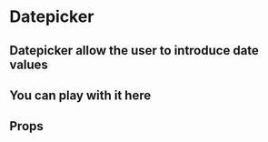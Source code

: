 
<Meta
  title='Components|Organisms/Datepicker'
  component={Datepicker}
/>

# Datepicker

## Datepicker allow the user to introduce date values

<Preview><Datepicker/></Preview>

## You can play with it here

<Preview>
  <DatepickerWrapper></DatepickerWrapper>
</Preview>


## Props

<Props of={Datepicker} />